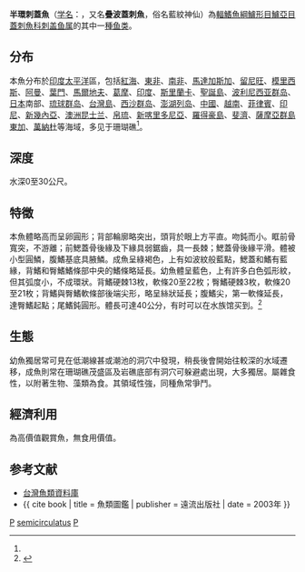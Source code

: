 {{Speciesbox 
| taxon = Pomacanthus semicirculatus
| image = Pomacanthus_semicirculatus_1.jpg
| image_caption = 半環刺蓋魚''Pomacanthus semicirculatus''
| status = LC
| status_system = iucn3.1
| authority = (Cuvier et Valenciennes, 1831)<ref name='id7677'>{{cite web| url =http://www.bioinfo.cn/db05/BjdwSpecies.php?action=view&id=7677| title =半环刺盖鱼| work =《中国动物物种编目数据库》| publisher =中国科学院微生物研究所| author =中国科学院动物研究所| accessdate =2009-04-16| deadurl =yes| archiveurl =https://web.archive.org/web/20160305022051/http://www.bioinfo.cn/db05/BjdwSpecies.php?action=view&id=7677| archivedate =2016-03-05}}</ref>
| synonyms = *''Holacanthus semicirculatus''<br /><small> Cuvier, 1831</small>''
*''Holacanthus reginae''<br /><small> Sauvage, 1891</small>''
*''Pomacanthops semicirculatus''<br /><small> Cuvier, 1831</small>''
*''Holacanthus alternans''<br /><small> Cuvier, 1831</small>''
*''Holacanthus lepidolepis''<br /><small> Bleeker, 1853</small>''
}}

'''半環刺蓋魚'''（[[学名|学名]]：{{lang|la|''Pomacanthus semicirculatus''}}，又名'''疊波蓋刺魚'''，俗名藍紋神仙）為[[輻鰭魚綱|輻鰭魚綱]][[鱸形目|鱸形目]][[鱸亞目|鱸亞目]][[蓋刺魚科|蓋刺魚科]][[刺盖鱼属|刺盖鱼属]]的其中一[[種|種]][[鱼类|鱼类]]。

==分布==
本魚分布於[[印度|印]][[太平洋|度太平洋]]區，包括[[紅海|紅海]]、[[東非|東非]]、[[南非|南非]]、[[馬達加斯加|馬達加斯加]]、[[留尼旺|留尼旺]]、[[模里西斯|模里西斯]]、[[阿曼|阿曼]]、[[葉門|葉門]]、[[馬爾地夫|馬爾地夫]]、[[葛摩|葛摩]]、[[印度|印度]]、[[斯里蘭卡|斯里蘭卡]]、[[聖誕島|聖誕島]]、[[波利尼西亚群岛|波利尼西亚群岛]]、[[日本|日本]]南部、[[琉球群岛|琉球群岛]]、[[台灣島|台灣島]]、[[西沙群岛|西沙群岛]]、[[澎湖列岛|澎湖列岛]]、[[中國|中國]]、[[越南|越南]]、[[菲律賓|菲律賓]]、[[印尼|印尼]]、[[新幾內亞|新幾內亞]]、[[澳洲|澳洲]][[昆士兰|昆士兰]]、[[帛琉|帛琉]]、[[新喀里多尼亞|新喀里多尼亞]]、[[羅得豪島|羅得豪島]]、[[斐濟|斐濟]]、[[薩摩亞群島|薩摩亞群島]][[東加|東加]]、[[萬納杜|萬納杜]]等海域，多见于珊瑚礁<ref name='id7677'/>。

==深度==
水深0至30公尺。

==特徵==
本魚體略高而呈卵圓形；背部輪廓略突出，頭背於眼上方平直。吻鈍而小。眶前骨寬突，不游離；前鰓蓋骨後緣及下緣具弱鋸齒，具一長棘；鰓蓋骨後緣平滑。體被小型圓鱗，腹鰭基底具腋鱗。成魚呈綠褐色，上有如波紋般藍點，鰓蓋和鰭有藍緣，背鰭和臀鰭鰭條部中央的鰭條略延長。幼魚體呈藍色，上有許多白色弧形紋，但其弧度小，不成環狀。背鰭硬棘13枚，軟條20至22枚；臀鰭硬棘3枚，軟條20至21枚；背鰭與臀鰭軟條部後端尖形，略呈絲狀延長；腹鰭尖，第一軟條延長，達臀鰭起點；尾鰭鈍圓形。體長可達40公分，有时可以在水族馆买到。<ref name=FishBase>{{FishBase species | genus = Pomacanthus | species = semicirculatus| month = 12| year = 2008}}</ref>

==生態==
幼魚獨居常可見在低潮線甚或潮池的洞穴中發現，稍長後會開始往較深的水域遷移，成魚則常在珊瑚礁茂盛區及岩礁底部有洞穴可躲避處出現，大多獨居。屬雜食性，以附著生物、藻類為食。其領域性強，同種魚常爭鬥。

==經濟利用==
為高價值觀賞魚，無食用價值。

==参考文献==
{{reflist}}
*[http://fishdb.sinica.edu.tw/ 台灣魚類資料庫]{{Wayback|url=http://fishdb.sinica.edu.tw/ |date=20160304193340 }}
*{{ cite book | title = 魚類圖鑑 | publisher = 遠流出版社 | date = 2003年 }}

{{Taxonbar|from=Q781918}}

[[Category:觀賞魚|P]]
[[Category:刺蓋魚屬|semicirculatus]]
[[Category:1831年描述的魚類|P]]